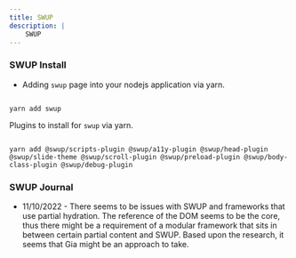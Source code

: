 ```yaml
---
title: SWUP
description: |
    SWUP
---
```



### SWUP Install

- Adding `swup` page into your nodejs application via yarn.

```shell

yarn add swup
```

Plugins to install for `swup` via yarn.

```shell

yarn add @swup/scripts-plugin @swup/a11y-plugin @swup/head-plugin @swup/slide-theme @swup/scroll-plugin @swup/preload-plugin @swup/body-class-plugin @swup/debug-plugin
```

### SWUP Journal

- 11/10/2022 - There seems to be issues with SWUP and frameworks that use partial hydration. The reference of the DOM seems to be the core, thus there might be a requirement of a modular framework that sits in between certain partial content and SWUP. Based upon the research, it seems that Gia might be an approach to take.
